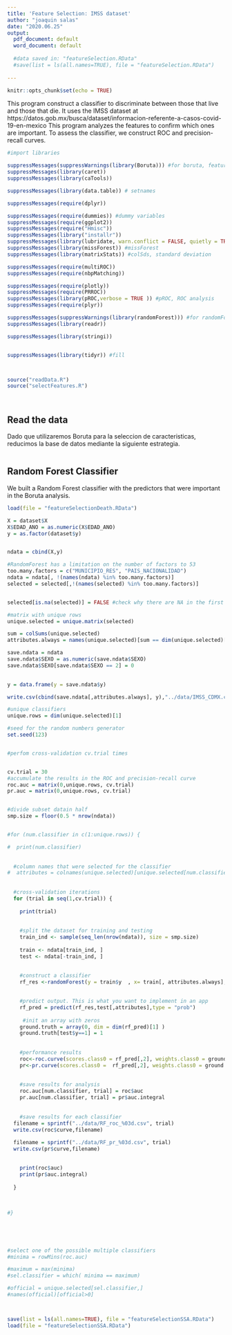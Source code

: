 ---
title: 'Feature Selection: IMSS dataset'
author: "joaquin salas"
date: "2020.06.25"
output:
  pdf_document: default
  word_document: default
  
  #data saved in: "featureSelection.RData"
  #save(list = ls(all.names=TRUE), file = "featureSelection.RData")
  
---

```{r setup, include=FALSE}
knitr::opts_chunk$set(echo = TRUE)
```
This program construct a classifier to discriminate between those that live and those that die.
It uses the IMSS  dataset at https://datos.gob.mx/busca/dataset/informacion-referente-a-casos-covid-19-en-mexico
This program analyzes the features to confirm which ones are important. To assess the classifier, we construct ROC and precision-recall curves.



```{r  echo=FALSE}




#import libraries

suppressMessages(suppressWarnings(library(Boruta))) #for boruta, feature selection
suppressMessages(library(caret))
suppressMessages(library(caTools))

suppressMessages(library(data.table)) # setnames

suppressMessages(require(dplyr))

suppressMessages(require(dummies)) #dummy variables
suppressMessages(require(ggplot2))
suppressMessages(require("Hmisc"))
suppressMessages(library("installr"))
suppressMessages(library(lubridate, warn.conflict = FALSE, quietly = TRUE))
suppressMessages(library(missForest)) #missForest
suppressMessages(library(matrixStats)) #colSds, standard deviation

suppressMessages(require(multiROC))
suppressMessages(require(nbpMatching))

suppressMessages(require(plotly))
suppressMessages(require(PRROC))
suppressMessages(library(pROC,verbose = TRUE )) #pROC, ROC analysis
suppressMessages(require(plyr))

suppressMessages(suppressWarnings(library(randomForest))) #for randomForest
suppressMessages(library(readr))

suppressMessages(library(stringi))


suppressMessages(library(tidyr)) #fill



source("readData.R")
source("selectFeatures.R")




```


## Read the data

Dado que utilizaremos Boruta para la seleccion de caracteristicas, reducimos la base de datos mediante la siguiente estrategia. 


```{r preparacion, echo=FALSE}


 

```
## Random Forest Classifier

We built a Random Forest classifier with the predictors that were important in the Boruta analysis. 

```{r include=FALSE}


load(file = "featureSelectionDeath.RData")

X = dataset$X
X$EDAD_ANO = as.numeric(X$EDAD_ANO)
y = as.factor(dataset$y)


ndata = cbind(X,y)

#RandomForest has a limitation on the number of factors to 53
too.many.factors = c("MUNICIPIO_RES", "PAIS_NACIONALIDAD")
ndata = ndata[, !(names(ndata) %in% too.many.factors)]
selected = selected[,!(names(selected) %in% too.many.factors)]


selected[is.na(selected)] = FALSE #check why there are NA in the first place

#matrix with unique rows
unique.selected = unique.matrix(selected)

sum = colSums(unique.selected)
attributes.always = names(unique.selected)[sum == dim(unique.selected)[1]]

save.ndata = ndata
save.ndata$SEXO = as.numeric(save.ndata$SEXO)
save.ndata$SEXO[save.ndata$SEXO == 2] = 0
 

y = data.frame(y = save.ndata$y)

write.csv(cbind(save.ndata[,attributes.always], y),"../data/IMSS_CDMX.csv")

#unique classifiers
unique.rows = dim(unique.selected)[1]

#seed for the random numbers generator
set.seed(123)


#perfom cross-validation cv.trial times


cv.trial = 30
#accumulate the results in the ROC and precision-recall curve
roc.auc = matrix(0,unique.rows, cv.trial)
pr.auc = matrix(0,unique.rows, cv.trial)


#divide subset datain half
smp.size = floor(0.5 * nrow(ndata))


#for (num.classifier in c(1:unique.rows)) {

#  print(num.classifier)
  
  
  #column names that were selected for the classifier
#  attributes = colnames(unique.selected)[unique.selected[num.classifier,]>0]
  
  
  #cross-validation iterations
  for (trial in seq(1,cv.trial)) {
    
    print(trial)
    
  
    #split the dataset for training and testing
    train_ind <- sample(seq_len(nrow(ndata)), size = smp.size)
    
    train <- ndata[train_ind, ]
    test <- ndata[-train_ind, ]
    
    
    #construct a classifier
    rf_res <-randomForest(y = train$y  , x= train[, attributes.always], ntree=1000, keep.forest = TRUE)

    
    #predict output. This is what you want to implement in an app
    rf_pred = predict(rf_res,test[,attributes],type = "prob")
    
     #init an array with zeros
    ground.truth = array(0, dim = dim(rf_pred)[1] )
    ground.truth[test$y==1] = 1
    
    
    #performance results
    roc<-roc.curve(scores.class0 = rf_pred[,2], weights.class0 = ground.truth, curve= TRUE)
    pr<-pr.curve(scores.class0 =  rf_pred[,2], weights.class0 = ground.truth, curve= TRUE)
    
    
    #save results for analysis
    roc.auc[num.classifier, trial] = roc$auc
    pr.auc[num.classifier, trial] = pr$auc.integral
    
 
    #save results for each classifier
  filename = sprintf("../data/RF_roc_%03d.csv", trial)
  write.csv(roc$curve,filename)
  
  filename = sprintf("../data/RF_pr_%03d.csv", trial)
  write.csv(pr$curve,filename)
  

    print(roc$auc)
    print(pr$auc.integral)
    
  }
  
  
 
#}
  
  



#select one of the possible multiple classifiers
#minima = rowMins(roc.auc)

#maximum = max(minima)
#sel.classifier = which( minima == maximum)

#official = unique.selected[sel.classifier,]
#names(official)[official>0]



save(list = ls(all.names=TRUE), file = "featureSelectionSSA.RData")
load(file = "featureSelectionSSA.RData")

```


